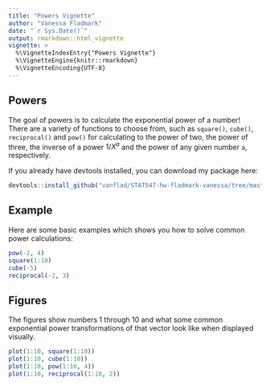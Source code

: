 ```yaml
---
title: "Powers Vignette"
author: "Vanessa Fladmark"
date: "`r Sys.Date()`"
output: rmarkdown::html_vignette
vignette: >
  %\VignetteIndexEntry{"Powers Vignette"}
  %\VignetteEngine{knitr::rmarkdown}
  %\VignetteEncoding{UTF-8}
---
```


## Powers

The goal of powers is to calculate the exponential power of a number! There are a variety of functions to choose from, such as `square()`, `cube()`, `reciprocal()` and `pow()` for calculating to the power of two, the power of three, the inverse of a power $1/X^a$ and the power of any given number `a`, respectively.

If you already have devtools installed, you can download my package here:

```r
devtools::install_github("vanflad/STAT547-hw-fladmark-vanessa/tree/master/Homework%209/Powers")
```

## Example

Here are some basic examples which shows you how to solve common power calculations:

```r
pow(-2, 4)
square(1:10)
cube(-5)
reciprocal(-2, 3)
```

## Figures

The figures show numbers 1 through 10 and what some common exponential power transformations of that vector look like when displayed visually.

```r
plot(1:10, square(1:10))
plot(1:10, cube(1:10))
plot(1:10, pow(1:10, 4))
plot(1:10, reciprocal(1:10, 2))
```
